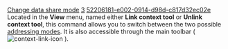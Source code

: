[[Property:title|Change data share mode]]
[[Property:weight|3]]
[[Property:uuid|52206181-e002-0914-d98d-c817d32ec02e]]
Located in the '''View''' menu, named either '''Link context tool''' or '''Unlink context tool''', this command allows you to switch between the two possible [[Address bars|addressing modes]]. It is also accessible through the main toolbar (  [[Image:context-link-icon]] ). 

{{note|This command only applies to the development window where it is invoked, and this setting is not automatically saved when exiting EiffelStudio. }}

{{seealso|<br/>
[[Development Window Preferences|Change the default data sharing]]}}



